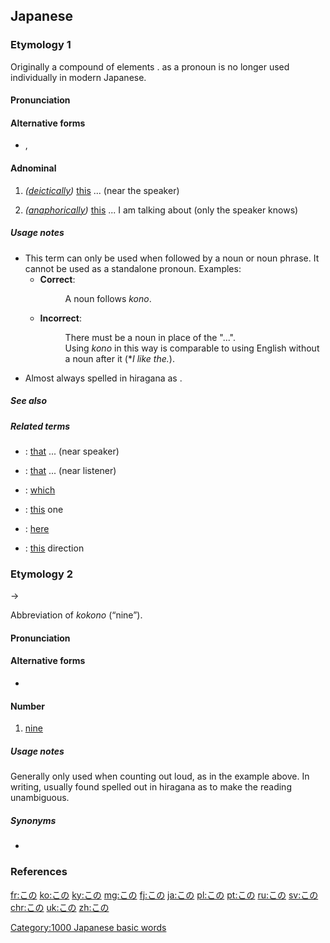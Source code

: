 ==Japanese==

===Etymology 1===
Originally a compound of {{etyl|ojp|ja}} elements {{compound|lang=ja|こ|tr1=ko|t1=(''pronoun'') this|の|tr2=no|t2=possessive, modifies following noun}}. {{l|ja|こ}} as a pronoun is no longer used individually in modern Japanese.

====Pronunciation====
{{ja-pron|acc=h|acc_ref=DJR}}

====Alternative forms====
* {{l|ja|此の}}, {{l|ja|斯の}}

====Adnominal====
{{ja-pos|adnominal}}

# ''([[deictically]])'' [[this]] ... (near the speaker)
#: {{ja-usex|'''この'''車は緑です。|'''この''' くるま は みどり です。|'''This''' car is green.}}
# ''([[anaphorically]])'' [[this]] ... I am talking about (only the speaker knows)

=====Usage notes=====
*This term can only be used when followed by a noun or noun phrase. It cannot be used as a standalone pronoun. Examples:
** '''Correct''':
**: {{ux|ja|{{furigana|'''この'''[[色]]が好きです。|'''この'''いろがすきです。}}|tr='''Kono''' iro ga suki desu.|I like this color.|inline=1}}
**: A noun follows ''kono''.
** '''Incorrect''':
**: {{ux|ja|{{furigana|'''この'''が好きです。|'''この'''がすきです。}}|tr='''Kono''' ga suki desu.|I like this ...|inline=1}}
**: There must be a noun in place of the "...".
**: Using ''kono'' in this way is comparable to using English {{m|en|the}} without a noun after it (*''I like the.'').
* Almost always spelled in hiragana as {{lang|ja|この}}.

=====See also=====
{{Japanese demonstratives}}

=====Related terms=====
{{rel-top}}
* {{ja-r|その}}: [[that]] ... (near speaker)
* {{ja-r|あの}}: [[that]] ... (near listener)
* {{ja-r|どの}}: [[which]]
* {{ja-r|これ}}: [[this]] one
* {{ja-r|ここ}}: [[here]]
* {{ja-r|こちら}}: [[this]] direction
{{rel-bottom}}

===Etymology 2===
{{IPAchar|/kokono/}} → {{IPAchar|/kono/}}

Abbreviation of {{etyl|ojp|ja}} ''kokono'' (“nine”).

====Pronunciation====
{{ja-pron|acc=1|acc_ref=DJR}}

====Alternative forms====
* {{l|ja|九}}

====Number====
{{ja-pos|numeral symbol}}

# {{lb|ja|dated}} [[nine]]
#: {{ux|ja|ひい、ふう、みい、よう、いつ、むう、なな、やあ、'''この'''、とお。|tr=''hī, fū, mī, yō, itsu, mū, nana, yā, '''kono''', tō.''|t=One, two, three, four, five, six, seven, eight, '''nine''', ten.}}

=====Usage notes=====
Generally only used when counting out loud, as in the example above. In writing, usually found spelled out in hiragana as {{lang|ja|この}} to make the reading unambiguous.

=====Synonyms=====
* {{ja-r|ここのつ}}

===References===
<references/>

[[Category:1000 Japanese basic words]]

[[fr:この]]
[[ko:この]]
[[ky:この]]
[[mg:この]]
[[fj:この]]
[[ja:この]]
[[pl:この]]
[[pt:この]]
[[ru:この]]
[[sv:この]]
[[chr:この]]
[[uk:この]]
[[zh:この]]